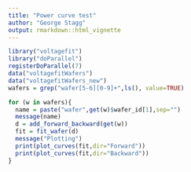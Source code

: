 ```yaml
---
title: "Power curve test"
author: "George Stagg"
output: rmarkdown::html_vignette
---
```

<!--
%\VignetteEngine{knitr::rmarkdown}
%\VignetteIndexEntry{Getting started}
-->
```r
library("voltagefit")
library("doParallel")
registerDoParallel(7)
data("voltagefitWafers")
data("voltagefitWafers_new")
wafers = grep("wafer[5-6][0-9]+",ls(), value=TRUE)
```

```r
for (w in wafers){
  name = paste("wafer",get(w)$wafer_id[1],sep="")
  message(name)
  d = add_forward_backward(get(w))
  fit = fit_wafer(d)
  message("Plotting")
  print(plot_curves(fit,dir="Forward"))
  print(plot_curves(fit,dir="Backward"))
}
```
